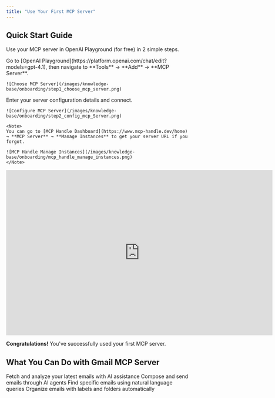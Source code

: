 ```yaml
---
title: "Use Your First MCP Server"
---
```


## Quick Start Guide

Use your MCP server in OpenAI Playground (for free) in 2 simple steps.

<Steps>
  <Step title="Choose Your MCP Server">
    Go to [OpenAI Playground](https://platform.openai.com/chat/edit?models=gpt-4.1), then navigate to **Tools** → **Add** → **MCP Server**.
    
    ![Choose MCP Server](/images/knowledge-base/onboarding/step1_choose_mcp_server.png)
    
  </Step>

  <Step title="Configure MCP Server">
    Enter your server configuration details and connect.
    
    ![Configure MCP Server](/images/knowledge-base/onboarding/step2_config_mcp_Server.png)

    <Note>
    You can go to [MCP Handle Dashboard](https://www.mcp-handle.dev/home) → **MCP Server** → **Manage Instances** to get your server URL if you forgot.
    
    ![MCP Handle Manage Instances](/images/knowledge-base/onboarding/mcp_handle_manage_instances.png)
    </Note>
    
  </Step>
</Steps>

<iframe
  width="725"
  height="450"
  src="https://www.youtube.com/embed/x2Aof20XGxo"
  title="YouTube video player"
  frameBorder="0"
  allow="accelerometer; autoplay; clipboard-write; encrypted-media; gyroscope; picture-in-picture; web-share"
  allowFullScreen
></iframe>

<Check>**Congratulations!** You've successfully used your first MCP server.</Check>

## What You Can Do with Gmail MCP Server

<CardGroup cols={2}>
  <Card title="Read Emails" icon="envelope-open">
    Fetch and analyze your latest emails with AI assistance
  </Card>
  <Card title="Send Emails" icon="paper-plane">
    Compose and send emails through AI agents
  </Card>
  <Card title="Search Emails" icon="magnifying-glass">
    Find specific emails using natural language queries
  </Card>
  <Card title="Manage Labels" icon="tags">
    Organize emails with labels and folders automatically
  </Card>
</CardGroup>
